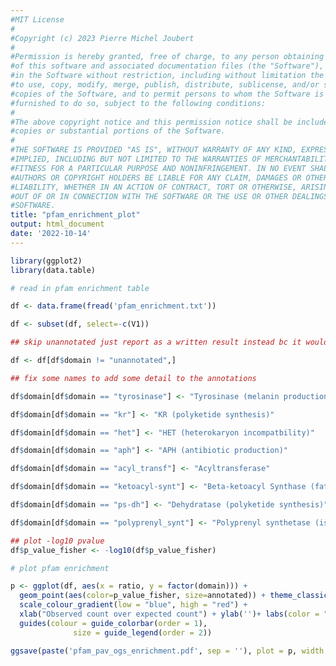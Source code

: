 ```yaml
---
#MIT License
#
#Copyright (c) 2023 Pierre Michel Joubert
#
#Permission is hereby granted, free of charge, to any person obtaining a copy
#of this software and associated documentation files (the "Software"), to deal
#in the Software without restriction, including without limitation the rights
#to use, copy, modify, merge, publish, distribute, sublicense, and/or sell
#copies of the Software, and to permit persons to whom the Software is
#furnished to do so, subject to the following conditions:
#
#The above copyright notice and this permission notice shall be included in all
#copies or substantial portions of the Software.
#
#THE SOFTWARE IS PROVIDED "AS IS", WITHOUT WARRANTY OF ANY KIND, EXPRESS OR
#IMPLIED, INCLUDING BUT NOT LIMITED TO THE WARRANTIES OF MERCHANTABILITY,
#FITNESS FOR A PARTICULAR PURPOSE AND NONINFRINGEMENT. IN NO EVENT SHALL THE
#AUTHORS OR COPYRIGHT HOLDERS BE LIABLE FOR ANY CLAIM, DAMAGES OR OTHER
#LIABILITY, WHETHER IN AN ACTION OF CONTRACT, TORT OR OTHERWISE, ARISING FROM,
#OUT OF OR IN CONNECTION WITH THE SOFTWARE OR THE USE OR OTHER DEALINGS IN THE
#SOFTWARE.
title: "pfam_enrichment_plot"
output: html_document
date: '2022-10-14'
---
```


```r

library(ggplot2)
library(data.table)

```



```r

# read in pfam enrichment table

df <- data.frame(fread('pfam_enrichment.txt'))

df <- subset(df, select=-c(V1))


```

```r
## skip unannotated just report as a written result instead bc it would blow out the plot

df <- df[df$domain != "unannotated",]

```

```r

## fix some names to add some detail to the annotations

df$domain[df$domain == "tyrosinase"] <- "Tyrosinase (melanin production)"

df$domain[df$domain == "kr"] <- "KR (polyketide synthesis)"

df$domain[df$domain == "het"] <- "HET (heterokaryon incompatbility)"

df$domain[df$domain == "aph"] <- "APH (antibiotic production)"

df$domain[df$domain == "acyl_transf"] <- "Acyltransferase"

df$domain[df$domain == "ketoacyl-synt"] <- "Beta-ketoacyl Synthase (fatty acid synthesis)"

df$domain[df$domain == "ps-dh"] <- "Dehydratase (polyketide synthesis)"

df$domain[df$domain == "polyprenyl_synt"] <- "Polyprenyl synthetase (isoprenoid synthesis)"

```

```r

## plot -log10 pvalue
df$p_value_fisher <- -log10(df$p_value_fisher)
```


```r

# plot pfam enrichment

p <- ggplot(df, aes(x = ratio, y = factor(domain))) +
  geom_point(aes(color=p_value_fisher, size=annotated)) + theme_classic() +
  scale_colour_gradient(low = "blue", high = "red") +
  xlab("Observed count over expected count") + ylab('')+ labs(color = "-Log10 p-value", size = "Number of orthogroups \nwith annotation")+theme(axis.text=element_text(size=6), axis.title=element_text(size=8), legend.title=element_text(size=8))+
  guides(colour = guide_colorbar(order = 1),
              size = guide_legend(order = 2))

ggsave(paste('pfam_pav_ogs_enrichment.pdf', sep = ''), plot = p, width = 6.5, height = 3)


```

